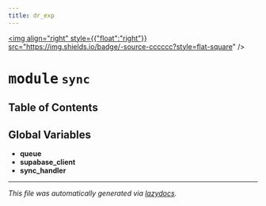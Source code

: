 ```yaml
---
title: dr_exp
---
```


<a href="https://github.com/drothermel/%24%7BREPO%7D/blob/main/src/dr_exp/sync.py"><img align="right" style={{"float":"right"}} src="https://img.shields.io/badge/-source-cccccc?style=flat-square" /></a>

# <kbd>module</kbd> `sync`



## Table of Contents



**Global Variables**
---------------
- **queue**
- **supabase_client**
- **sync_handler**




---

_This file was automatically generated via [lazydocs](https://github.com/ml-tooling/lazydocs)._
